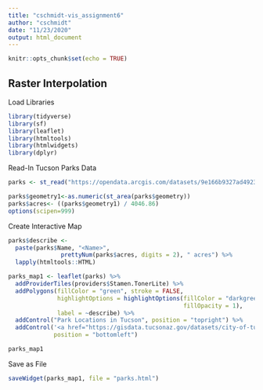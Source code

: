 ```yaml
---
title: "cschmidt-vis_assignment6"
author: "cschmidt"
date: "11/23/2020"
output: html_document
---
```


```r
knitr::opts_chunk$set(echo = TRUE)
```

## Raster Interpolation

Load Libraries

```r
library(tidyverse)
library(sf)
library(leaflet)
library(htmltools)
library(htmlwidgets)
library(dplyr)
```

Read-In Tucson Parks Data

```r
parks <- st_read("https://opendata.arcgis.com/datasets/9e166b9327ad492397ac44607b096d44_0.kml?outSR=%7B%22falseM%22%3A-100000%2C%22xyTolerance%22%3A0.0032808398950131233%2C%22mUnits%22%3A10000%2C%22zUnits%22%3A10000%2C%22latestWkid%22%3A2868%2C%22zTolerance%22%3A0.001%2C%22wkid%22%3A2868%2C%22xyUnits%22%3A3048%2C%22mTolerance%22%3A0.001%2C%22falseX%22%3A-17746700%2C%22falseY%22%3A-44067300%2C%22falseZ%22%3A-100000%7D")
```

```r
parks$geometry1<-as.numeric(st_area(parks$geometry))
parks$acres<- ((parks$geometry1) / 4046.86)
options(scipen=999)
```

Create Interactive Map

```r
parks$describe <- 
  paste(parks$Name, "<Name>", 
               prettyNum(parks$acres, digits = 2), " acres") %>% 
  lapply(htmltools::HTML)

parks_map1 <- leaflet(parks) %>%
  addProviderTiles(providers$Stamen.TonerLite) %>%
  addPolygons(fillColor = "green", stroke = FALSE,
              highlightOptions = highlightOptions(fillColor = "darkgreen", 
                                                  fillOpacity = 1),
              label = ~describe) %>%
  addControl("Park Locations in Tucson", position = "topright") %>%
  addControl('<a href="https://gisdata.tucsonaz.gov/datasets/city-of-tucson-parks-open-data',
             position = "bottomleft")

parks_map1
```
Save as File

```r
saveWidget(parks_map1, file = "parks.html")
```